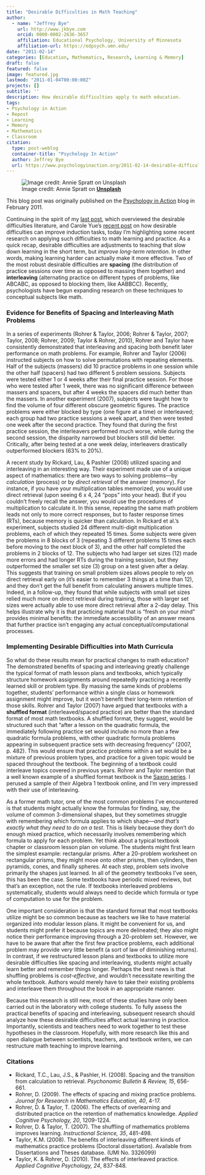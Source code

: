 ```yaml
---
title: "Desirable Difficulties in Math Teaching"
author:
  - name: "Jeffrey Bye"
    url: http://www.jkbye.com
    orcid: 0000-0002-2636-3657
    affiliation: Educational Psychology, University of Minnesota
    affiliation-url: https://edpsych.umn.edu/
date: "2011-02-14"
categories: [Education, Mathematics, Research, Learning & Memory]
draft: false
featured: false
image: featured.jpg
lastmod: "2011-01-04T00:00:00Z"
projects: []
subtitle: ''
description: How desirable difficulties apply to math education.
tags:
- Psychology in Action
- Repost
- Learning
- Memory
- Mathematics
- Classroom
citation: 
  type: post-weblog
  container-title: "Psychology In Action"
  author: Jeffrey Bye
  url: https://www.psychologyinaction.org/2011-02-14-desirable-difficulties-in-math-teaching/
---
```


![Image credit: Annie Spratt on [**Unsplash**](https://unsplash.com/photos/JexAuNCfefs)](featured.jpg){fig-alt="Photograph of a math worksheet."}

::: callout-note
This blog post was originally published on the [Psychology in Action](https://www.psychologyinaction.org/2011-02-14-desirable-difficulties-in-math-teaching/) blog in February 2011.
:::

Continuing in the spirit of my [last post](../2011-01-04-desirable-difficulties-classroom/), which overviewed the desirable difficulties literature, and Carole Yue's [recent post](https://www.psychologyinaction.org/psychology-in-action-1/2011/02/09/desirable-difficulties-and-inductive-learning) on how desirable difficulties can improve induction tasks, today I'm highlighting some recent research on applying such difficulties to math learning and practice. As a quick recap, desirable difficulties are adjustments to teaching that slow down learning in the short term, but *improve long-term retention*. In other words, making learning harder can actually make it more effective. Two of the most robust desirable difficulties are **spacing** (the distribution of practice sessions over time as opposed to massing them together) and **interleaving** (alternating practice on different types of problems, like ABCABC, as opposed to blocking them, like AABBCC). Recently, psychologists have begun expanding research on these techniques to conceptual subjects like math.

### Evidence for Benefits of Spacing and Interleaving Math Problems

In a series of experiments (Rohrer & Taylor, 2006; Rohrer & Taylor, 2007; Taylor, 2008; Rohrer, 2009; Taylor & Rohrer, 2010), Rohrer and Taylor have consistently demonstrated that interleaving and spacing both benefit later performance on math problems. For example, Rohrer and Taylor (2006) instructed subjects on how to solve permutations with repeating elements. Half of the subjects (massers) did 10 practice problems in one session while the other half (spacers) had two different 5 problem sessions. Subjects were tested either 1 or 4 weeks after their final practice session. For those who were tested after 1 week, there was no significant difference between massers and spacers, but after 4 weeks the spacers did much better than the massers. In another experiment (2007), subjects were taught how to find the volume of four different obscure geometric figures. The practice problems were either blocked by type (one figure at a time) or interleaved; each group had two practice sessions a week apart, and then were tested one week after the second practice. They found that during the first practice session, the interleavers performed much worse, while during the second session, the disparity narrowed but blockers still did better. Critically, after being tested at a one week delay, interleavers drastically outperformed blockers (63% to 20%).

A recent study by Rickard, Lau, & Pashler (2008) utilized spacing and interleaving in an interesting way. Their experiment made use of a unique aspect of mathematics: there are two ways to solving problems––by *calculation* (process) or by *direct retrieval* of the answer (memory). For instance, if you have your multiplication tables memorized, you would use direct retrieval (upon seeing 6 x 4, 24 "pops" into your head). But if you couldn't freely recall the answer, you would use the procedures of multiplication to calculate it. In this sense, repeating the same math problem leads not only to more correct responses, but to faster response times (RTs), because memory is quicker than calculation. In Rickard et al.'s experiment, subjects studied 24 different multi-digit multiplication problems, each of which they repeated 15 times. Some subjects were given the problems in 8 blocks of 3 (repeating 3 different problems 15 times each before moving to the next block of 3), and the other half completed the problems in 2 blocks of 12. The subjects who had larger set sizes (12) made more errors and had longer RTs during the training session, but they outperformed the smaller set size (3) group on a test given after a delay. This suggests that training on small problem sizes allows people to rely on direct retrieval early on (it's easier to remember 3 things at a time than 12), and they don't get the full benefit from calculating answers multiple times. Indeed, in a follow-up, they found that while subjects with small set sizes relied much more on direct retrieval during training, those with larger set sizes were actually able to use more direct retrieval after a 2-day delay. This helps illustrate why it is that practicing material that is "fresh on your mind" provides minimal benefits: the immediate accessibility of an answer means that further practice isn't engaging any actual conceptual/computational processes.

### Implementing Desirable Difficulties into Math Curricula

So what do these results mean for practical changes to math education? The demonstrated benefits of spacing and interleaving greatly challenge the typical format of math lesson plans and textbooks, which typically structure homework assignments around repeatedly practicing a recently learned skill or problem type. By massing the same kinds of problems together, students' performance within a single class or homework assignment might improve, but it won’t benefit their long-term retention of those skills. Rohrer and Taylor (2007) have argued that textbooks with a **shuffled format** (interleaved/spaced practice) are better than the standard format of most math textbooks. A shuffled format, they suggest, would be structured such that "after a lesson on the quadratic formula, the immediately following practice set would include no more than a few quadratic formula problems, with other quadratic formula problems appearing in subsequent practice sets with decreasing frequency" (2007, p. 482). This would ensure that practice problems within a set would be a mixture of previous problem types, and practice for a given topic would be spaced throughout the textbook. The beginning of a textbook could interleave topics covered in previous years. Rohrer and Taylor mention that a well known example of a shuffled format textbook is the [Saxon series](http://saxonpublishers.hmhco.com/en/sxnm_home.htm). I perused a sample of their Algebra 1 textbook online, and I'm very impressed with their use of interleaving.

As a former math tutor, one of the most common problems I've encountered is that students might actually know the formulas for finding, say, the volume of common 3-dimensional shapes, but they sometimes struggle with remembering which formula applies to which shape––*and that's exactly what they need to do on a test*. This is likely because they don't do enough mixed practice, which necessarily involves remembering which formula to apply for each problem. Yet think about a typical textbook chapter or classroom lesson plan on volume. The students might first learn the simplest example: rectangular prisms. After a 20-problem worksheet on rectangular prisms, they might move onto other prisms, then cylinders, then pyramids, cones, and finally spheres. At each step, problem sets involve primarily the shapes just learned. In all of the geometry textbooks I've seen, this has been the case. Some textbooks have periodic mixed reviews, but that’s an exception, not the rule. If textbooks interleaved problems systematically, students would always need to decide which formula or type of computation to use for the problem.

One important consideration is that the standard format that most textbooks utilize might be so common because as teachers we like to have material organized into modular lesson plans. It might be convenient for us, and students might prefer it because topics are more delineated; they also might notice their performance improving through a 20-problem set. However, we have to be aware that after the first few practice problems, each additional problem may provide very little benefit (a sort of law of diminishing returns). In contrast, if we restructured lesson plans and textbooks to utilize more desirable difficulties like spacing and interleaving, students might actually learn better and remember things longer. Perhaps the best news is that shuffling problems is *cost-effective*, and wouldn't necessitate rewriting the whole textbook. Authors would merely have to take their existing problems and interleave them throughout the book in an appropriate manner.

Because this research is still new, most of these studies have only been carried out in the laboratory with college students. To fully assess the practical benefits of spacing and interleaving, subsequent research should analyze how these desirable difficulties affect actual learning in practice. Importantly, scientists and teachers need to work together to test these hypotheses in the classroom. Hopefully, with more research like this and open dialogue between scientists, teachers, and textbook writers, we can restructure math teaching to improve learning.

### Citations

-   Rickard, T.C., Lau, J.S., & Pashler, H. (2008). Spacing and the transition from calculation to retrieval. *Psychonomic Bulletin & Review, 15*, 656-661.
-   Rohrer, D. (2009). The effects of spacing and mixing practice problems. *Journal for Research in Mathematics Education, 40*, 4-17.
-   Rohrer, D. & Taylor, T. (2006). The effects of overlearning and distributed practice on the retention of mathematics knowledge. *Applied Cognitive Psychology, 20*, 1209-1224.
-   Rohrer, D. & Taylor, T. (2007). The shuffling of mathematics problems improves learning. *Instructional Science, 35*, 481-498.
-   Taylor, K.M. (2008). The benefits of interleaving different kinds of mathematics practice problems (Doctoral dissertation). Available from Dissertations and Theses database. (UMI No. 3326099)
-   Taylor, K. & Rohrer, D. (2010). The effects of interleaved practice. *Applied Cognitive Psychology, 24*, 837-848.
